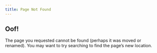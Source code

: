 ```yaml
---
title: Page Not Found
---
```


:::{.callout-warning appearance="simple"}

## Oof!

The page you requested cannot be found (perhaps it was moved or renamed).
You may want to try searching to find the page's new location.

:::